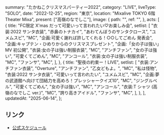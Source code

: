   summary: "たかねこクリスマスパーティー2022",
  category: "LIVE",
  liveType: "SOLO",
  date: "2022-12-25",
  region: "東京",
  location: "Mixalive TOKYO 6階 Theater Mixa",
  present: ["高嶺のなでしこ"],
  image: {
    path: "",
    ref: "",
  },
  acts: [
    {
      title: "FC限定 X'mas だって可愛いって言われたい♡お楽しみ会",
      setlist: [
        "衣装:2022 サンタ衣装",
        "赤鼻のトナカイ",
        "あわてんぼうのサンタクロース",
        "ユメムスビ",
        "MC",
        "企画:可愛く謝れば許してくれる！○○してごめん 発表会",
        "企画:キャプテン・ひめりからのクリスマスプレゼント",
        "企画:「女の子は強い」MV 初公開",
        "衣装:女の子は強い制服衣装",
        "MC",
        "アンチファン",
        "女の子は強い",
        "可愛くてごめん",
        "MC",
        "アンコール",
        "衣装:女の子は強い制服衣装",
        "MC",
        "ファンサ",
        "MC",
      ],
    },
    {
      title: "聖夜の約束ー！LIVE",
      setlist: [
        "衣装:アンチファン衣装",
        "Overture",
        "アンチファン",
        "乙女どもよ。",
        "MC",
        "私は怪物",
        "衣装:2022 サンタ衣装",
        "可愛いって言われたい",
        "ユメムスビ",
        "MC",
        "企画:夢の武道館へ向けて団結力を高めろ！プレッシャークイズ10",
        "MC",
        "ジングルベル",
        "可愛くてごめん",
        "女の子は強い",
        "MC",
        "アンコール",
        "衣装:T シャツ (高嶺のなでしこ ver.)",
        "MC",
        "誇り高きアイドル",
        "ファンサ",
        "MC",
      ],
    },
  ],
  updatedAt: "2025-06-14",
};

## リンク

- [公式スケジュール](https://takanenonadeshiko.jp/?p=615)
